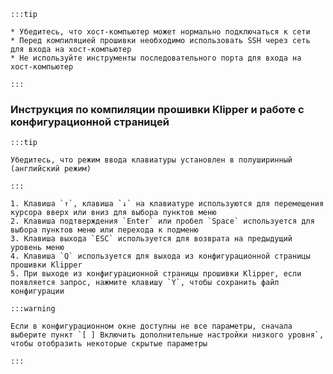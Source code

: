     :::tip

    * Убедитесь, что хост-компьютер может нормально подключаться к сети
    * Перед компиляцией прошивки необходимо использовать SSH через сеть для входа на хост-компьютер
    * Не используйте инструменты последовательного порта для входа на хост-компьютер

    :::

### Инструкция по компиляции прошивки Klipper и работе с конфигурационной страницей

    :::tip

    Убедитесь, что режим ввода клавиатуры установлен в полуширинный (английский режим)

    :::

    1. Клавиша `↑`, клавиша `↓` на клавиатуре используются для перемещения курсора вверх или вниз для выбора пунктов меню
    2. Клавиша подтверждения `Enter` или пробел `Space` используется для выбора пунктов меню или перехода к подменю
    3. Клавиша выхода `ESC` используется для возврата на предыдущий уровень меню
    4. Клавиша `Q` используется для выхода из конфигурационной страницы прошивки Klipper
    5. При выходе из конфигурационной страницы прошивки Klipper, если появляется запрос, нажмите клавишу `Y`, чтобы сохранить файл конфигурации

    :::warning

    Если в конфигурационном окне доступны не все параметры, сначала выберите пункт `[ ] Включить дополнительные настройки низкого уровня`, чтобы отобразить некоторые скрытые параметры

    :::

